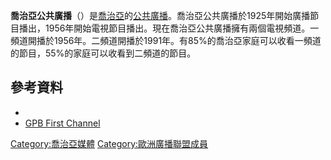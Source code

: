 {{expand|time=2015-12-12T23:17:12+00:00}}
{{unreferenced|time=2015-12-12T23:17:12+00:00}}
{{NoteTA
|1=zh-cn:格鲁吉亚; zh-hk:格魯吉亞; zh-tw:喬治亞; zh-sg:格鲁吉亚
|G1=地名
}}
'''喬治亞公共廣播'''（{{lang-ka|საქართველოს საზოგადოებრივი მაუწყებელი}}）是[[喬治亞|喬治亞]]的[[公共廣播|公共廣播]]。喬治亞公共廣播於1925年開始廣播節目播出，1956年開始電視節目播出。現在喬治亞公共廣播擁有兩個電視頻道。一頻道開播於1956年。二頻道開播於1991年。有85%的喬治亞家庭可以收看一頻道的節目，55%的家庭可以收看到二頻道的節目。
==參考資料==
* {{Official website|http://gpb.ge/}}
* [https://web.archive.org/web/20100917031952/http://1tv.ge/ GPB First Channel]
{{歐洲廣播聯盟成員}}

[[Category:喬治亞媒體|Category:喬治亞媒體]]
[[Category:歐洲廣播聯盟成員|Category:歐洲廣播聯盟成員]]